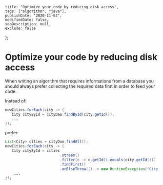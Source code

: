     title: "Optimize your code by reducing disk access",
    tags: ["algorithm", "java"],
    publishDate: "2020-11-03",
    modifiedDate: false,
    seoDescription: null,
    exclude: false
};

# Optimize your code by reducing disk access

When writing an algorithm that requires informations from a database you should always prefer collecting the required data first in order to feed your code. 

Instead of:

```java
newCities.forEach(city -> {
   City cityById = cityDao.findById(city.getId());
   ...
});
```

prefer: 

```java
List<City> cities = cityDao.findAll();
newCities.forEach(city -> {
   City cityById = cities
                         .stream()
                         .filter(c -> c.getId().equals(city.getId()))
                         .findFirst()
                         .orElseThrow(() -> new RuntimeException("City not found"));
    ...
});
```
